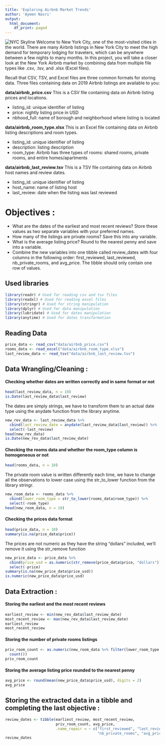 ```yaml
---
title: 'Exploring Airbnb Market Trends'
author: 'Aymen Nasri'
output:
  html_document:
    df_print: paged
--- 
```


![NYC Skyline](img/nyc.jpg)
Welcome to New York City, one of the most-visited cities in the world. There are many Airbnb listings in New York City to meet the high demand for temporary lodging for travelers, which can be anywhere between a few nights to many months. In this project, you will take a closer look at the New York Airbnb market by combining data from multiple file types like .csv, .tsv, and .xlsx (Excel files).

Recall that CSV, TSV, and Excel files are three common formats for storing data. Three files containing data on 2019 Airbnb listings are available to you:

**data/airbnb_price.csv** This is a CSV file containing data on Airbnb listing prices and locations.

  * listing_id: unique identifier of listing
  * price: nightly listing price in USD
  * nbhood_full: name of borough and neighborhood where listing is located

**data/airbnb_room_type.xlsx** This is an Excel file containing data on Airbnb listing descriptions and room types.

  * listing_id: unique identifier of listing
  * description: listing description
  * room_type: Airbnb has three types of rooms: shared rooms, private rooms, and entire homes/apartments

**data/airbnb_last_review.tsv** This is a TSV file containing data on Airbnb host names and review dates.

  * listing_id: unique identifier of listing
  * host_name: name of listing host
  * last_review: date when the listing was last reviewed

# Objectives :
 * What are the dates of the earliest and most recent reviews? Store these values as two separate variables with your preferred names.
 * How many of the listings are private rooms? Save this into any variable.
 * What is the average listing price? Round to the nearest penny and save into a variable.
 * Combine the new variables into one tibble called review_dates with four columns in the following order: first_reviewed, last_reviewed, nb_private_rooms, and avg_price. The tibble should only contain one row of values.

## Used libraries
```r
library(readr) # Used for reading csv and tsv files
library(readxl) # Used for reading excel files
library(stringr) # Used for string manipulation
library(dplyr) # Used for data manipulation
library(lubridate) # Used for dates manipulation
library(anytime) # Used for dates transformation
```

## Reading Data

```r
price_data <- read_csv("data/airbnb_price.csv")
rooms_data <- read_excel("data/airbnb_room_type.xlsx")
last_review_data <- read_tsv("data/airbnb_last_review.tsv")
```

## Data Wrangling/Cleaning :

#### Checking whether dates are written correctly and in same format or not

```r
head(last_review_data, n = 10)
is.Date(last_review_data$last_review)
```

The dates are simply strings, we have to transform them to an actual date type using the anydate function from the library anytime.

```r
new_rev_data <- last_review_data %>% 
  cbind(last_review_date = anydate(last_review_data$last_review)) %>%
  select(-last_review)
head(new_rev_data)
is.Date(new_rev_data$last_review_date)
```

#### Checking the rooms data and whether the room_type column is homogeneous or not

```r
head(rooms_data, n = 10)
```

The private room value is written differently each time, we have to change all the observations to lower case using the str_to_lower function from the library stringr.

```r
new_room_data <- rooms_data %>%
  cbind(lower_room_type = str_to_lower(rooms_data$room_type)) %>%
  select(-room_type)
head(new_room_data, n = 10)
```

#### Checking the prices data format

```r
head(price_data, n = 10)
summary(is.na(price_data$price))
```

The prices are not numeric as they have the string "dollars" included, we'll remove it using the str_remove function

```r
new_price_data <- price_data %>%
  cbind(price_usd = as.numeric(str_remove(price_data$price, "dollars"))) %>%
  select(-price)
summary(is.na(new_price_data$price_usd))
is.numeric(new_price_data$price_usd)
```

## Data Extraction :

#### Storing the earliest and the most recent reviews

```r
earliest_review <- min(new_rev_data$last_review_date)
most_recent_review <- max(new_rev_data$last_review_date)
earliest_review
most_recent_review
```

#### Storing the number of private rooms listings

```r
priv_room_count <- as.numeric(new_room_data %>% filter(lower_room_type == "private room") %>%
  count())
priv_room_count
```

#### Storing the average listing price rounded to the nearest penny

```r
avg_price <- round(mean(new_price_data$price_usd), digits = 2)
avg_price
```

## Storing the extracted data in a tibble and completing the last objective :

```r
review_dates <- tibble(earliest_review, most_recent_review,
                       priv_room_count, avg_price,
                       .name_repair = ~ c("first_reviewed", "last_reviewed", 
                                          "nb_private_rooms", "avg_price"))
review_dates
```
